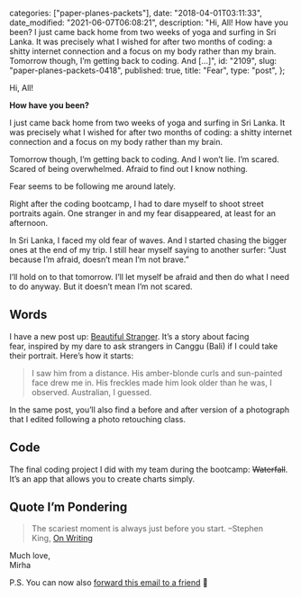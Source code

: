 
  categories: ["paper-planes-packets"],
  date: "2018-04-01T03:11:33",
  date_modified: "2021-06-07T06:08:21",
  description:
    "Hi, All! How have you been? I just came back home from two weeks of yoga and surfing in Sri Lanka. It was precisely what I wished for after two months of coding: a shitty internet connection and a focus on my body rather than my brain. Tomorrow though, I’m getting back to coding. And […]",
  id: "2109",
  slug: "paper-planes-packets-0418",
  published: true,
  title: "Fear",
  type: "post",
};


Hi, All!

**How have you been?**

I just came back home from two weeks of yoga and surfing in Sri Lanka. It was precisely what I wished for after two months of coding: a shitty internet connection and a focus on my body rather than my brain.

Tomorrow though, I’m getting back to coding. And I won’t lie. I’m scared. Scared of being overwhelmed. Afraid to find out I know nothing.

Fear seems to be following me around lately.

Right after the coding bootcamp, I had to dare myself to shoot street portraits again. One stranger in and my fear disappeared, at least for an afternoon.

In Sri Lanka, I faced my old fear of waves. And I started chasing the bigger ones at the end of my trip. I still hear myself saying to another surfer: “Just because I’m afraid, doesn’t mean I’m not brave.”

I’ll hold on to that tomorrow. I’ll let myself be afraid and then do what I need to do anyway. But it doesn’t mean I’m not scared.

## Words

I have a new post up: [Beautiful Stranger](/posts/beautiful-stranger). It’s a story about facing fear, inspired by my dare to ask strangers in Canggu (Bali) if I could take their portrait. Here’s how it starts:

> I saw him from a distance. His amber-blonde curls and sun-painted face drew me in. His freckles made him look older than he was, I observed. Australian, I guessed.

In the same post, you’ll also find a before and after version of a photograph that I edited following a photo retouching class.

## Code

The final coding project I did with my team during the bootcamp: ~~Waterfall~~. It’s an app that allows you to create charts simply.

## Quote I’m Pondering

> The scariest moment is always just before you start. –Stephen King, [On Writing](/read-100-books#44-on-writing)

Much love,\
Mirha

P.S. You can now also [forward this email to a friend](http://us3.forward-to-friend.com/forward?u=b39d94447fc443788a5295725&id=6102c2d73c&e=[UNIQID]) 🚀
